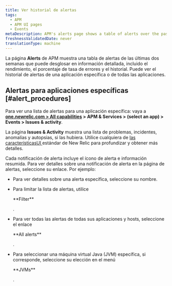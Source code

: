 ```yaml
---
title: Ver historial de alertas
tags:
  - APM
  - APM UI pages
  - Events
metaDescription: APM's alerts page shows a table of alerts over the past two weeks that you can drill down into for details.
freshnessValidatedDate: never
translationType: machine
---
```


La página <DNT>**Alerts**</DNT> de APM muestra una tabla de alertas de las últimas dos semanas que puede desglosar en información detallada, incluido el rendimiento, el porcentaje de tasa de errores y el historial. Puede ver el historial de alertas de una aplicación específica o de todas las aplicaciones.

## Alertas para aplicaciones específicas [#alert_procedures]

Para ver una lista de alertas para una aplicación específica: vaya a <DNT>**[one.newrelic.com > All capabilities](https://one.newrelic.com/all-capabilities) > APM & Services > (select an app) > Events > Issues & activity**</DNT>.

La página <DNT>**Issues & Activity**</DNT> muestra una lista de problemas, incidentes, anomalías y autopsias, si las hubiera. Utilice cualquiera de [las característicasUI ](/docs/new-relic-solutions/new-relic-one/introduction-new-relic-platform)estándar de New Relic para profundizar y obtener más detalles.

Cada notificación de alerta incluye el ícono de alerta e información resumida. Para ver detalles sobre una notificación de alerta en la página de alertas, seleccione su enlace. Por ejemplo:

* Para ver detalles sobre una alerta específica, seleccione su nombre.

* Para limitar la lista de alertas, utilice

  <DNT>
    **Filter**
  </DNT>

  .

* Para ver todas las alertas de todas sus aplicaciones y hosts, seleccione el enlace

  <DNT>
    **All alerts**
  </DNT>

  .

* Para seleccionar una máquina virtual Java (JVM) específica, si corresponde, seleccione su elección en el menú

  <DNT>
    **JVMs**
  </DNT>

  .
